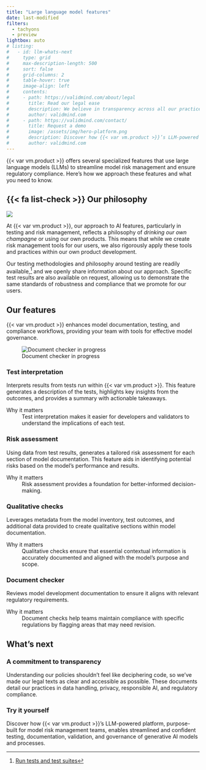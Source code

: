 ```yaml
---
title: "Large language model features"
date: last-modified
filters:
  - tachyons
  - preview
lightbox: auto
# listing:
#   - id: llm-whats-next
#     type: grid
#     max-description-length: 500
#     sort: false
#     grid-columns: 2
#     table-hover: true
#     image-align: left
#     contents:
#     - path: https://validmind.com/about/legal
#       title: Read our legal ease
#       description: We believe in transparency across all our practices — not just because it’s essential to earn your trust, but because it’s the right thing to do.<br><br>Understanding our policies shouldn’t feel like deciphering code, so we’ve made our legal texts as clear and accessible as possible. These documents cover the details of our practices, including data handling, privacy, responsible AI use, and regulatory compliance.
#       author: validmind.com
#     - path: https://validmind.com/contact/
#       title: Request a demo 
#       image: /assets/img/hero-platform.png
#       description: Discover how {{< var vm.product >}}’s LLM-powered platform, purpose-built for model risk management teams, enables fast, confident testing, documentation, validation, and governance of Generative AI, AI, and statistical models.
#       author: validmind.com
---
```


{{< var vm.product >}} offers several specialized features that use large language models (LLMs) to streamline model risk management and ensure regulatory compliance. Here's how we approach these features and what you need to know. 


::: {.attn}
## {{< fa list-check >}} Our philosophy

<!-- Don't add a caption, it will push the footnote outside the section -->
::: {.column-margin}
![](overvierw-llm-features-check-document.png){fig-alt="A screenshot showing the LLM feature for checking documents that can be accessed with the Check Document button" class="screenshot"}
:::

At {{< var vm.product >}}, our approach to AI features, particularly in testing and risk management, reflects a philosophy of _drinking our own champagne_ or using our own products. This means that while we create risk management tools for our users, we also rigorously apply these tools and practices within our own product development.

Our testing methodologies and philosophy around testing are readily available,[^1] and we openly share information about our approach. Specific test results are also available on request, allowing us to demonstrate the same standards of robustness and compliance that we promote for our users.
:::

## Our features

{{< var vm.product >}} enhances model documentation, testing, and compliance workflows, providing your team with tools for effective model governance.

::: {.column-margin .pt5}
![Document checker in progress](overview-llm-features-check-document-in-progress.gif){fig-alt="A screenshot showing the LLM feature for checking documents that can be accessed with the Check Document button" class="screenshot"}
:::

:::: {.flex .flex-wrap .justify-around}

::: {.w-50-ns .pr4}
### Test interpretation

Interprets results from tests run within {{< var vm.product >}}. This feature generates a description of the tests, highlights key insights from the outcomes, and provides a summary with actionable takeaways.

::: {.feature}
Why it matters
: Test interpretation makes it easier for developers and validators to understand the implications of each test.
:::

### Risk assessment

Using data from test results, generates a tailored risk assessment for each section of model documentation. This feature aids in identifying potential risks based on the model’s performance and results.

::: {.feature}
Why it matters
: Risk assessment provides a foundation for better-informed decision-making.
:::

:::

::: {.w-50-ns .pl4}
### Qualitative checks

Leverages metadata from the model inventory, test outcomes, and additional data provided to create qualitative sections within model documentation. 

::: {.feature}
Why it matters
: Qualitative checks ensure that essential contextual information is accurately documented and aligned with the model's purpose and scope.
:::

### Document checker

Reviews model development documentation to ensure it aligns with relevant regulatory requirements. 

::: {.feature}
Why it matters
: Document checks help teams maintain compliance with specific regulations by flagging areas that may need revision.
:::

<!-- NR Nov 2024 Uncomment when available -->
<!-- ### Section checker

Assesses each part of the model documentation for adherence to internal guidelines and policies. This tool supports consistent documentation standards across the organization, promoting uniformity in compliance practices. -->
:::

::::


## What's next

<!-- :::{#llm-whats-next}
::: -->

:::: {.flex .flex-wrap .justify-around}

::: {.w-50-ns}
### A commitment to transparency

Understanding our policies shouldn’t feel like deciphering code, so we’ve made our legal texts as clear and accessible as possible. 
These documents detail our practices in data handling, privacy, responsible AI, and regulatory compliance.
:::

::: {.w-50-ns}
### Try it yourself

Discover how {{< var vm.product >}}’s LLM-powered platform, purpose-built for model risk management teams, enables streamlined and confident testing, documentation, validation, and governance of generative AI models and processes.
:::

::: {.w-50-ns}

::: {.preview source="https://validmind.com/about/legal" height="240" width="430" offset="90"}
:::

:::

::: {.w-50-ns}

::: {.preview source="https://validmind.com/contact/" height="240" width="430" offset="90"}
:::

:::

::::

<!-- FOOTNOTES -->

[^1]: [Run tests and test suites](//developer/model-testing/testing-overview.qmd)